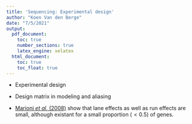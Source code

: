 ```yaml
---
title: 'Sequencing: Experimental design'
author: "Koen Van den Berge"
date: "7/5/2021"
output: 
  pdf_document:
    toc: true
    number_sections: true
    latex_engine: xelatex
  html_document:
    toc: true
    toc_float: true
---
```


- Experimental design
- Design matrix in modeling and aliasing

- [Marioni *et al.* (2008)](https://genome.cshlp.org/content/18/9/1509) show that lane effects as well as run effects are small, although existant for a small proportion ($< 0.5%$) of genes.

